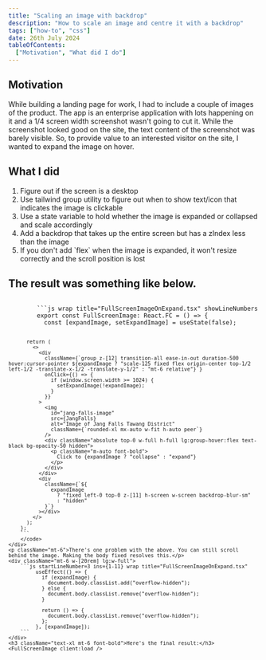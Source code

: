 ```yaml
---
title: "Scaling an image with backdrop"
description: "How to scale an image and centre it with a backdrop"
tags: ["how-to", "css"]
date: 26th July 2024
tableOfContents:
  ["Motivation", "What did I do"]
---
```


<section>
	<h1 className="text-2xl font-bold">Motivation</h1>
	<p className="pt-2">
		While building a landing page for work, I had to include a couple of images of the product.
		The app is an enterprise application
		with lots happening on it and a 1/4 screen width screenshot wasn't going to cut it. While the
		screenshot looked good on the site, the text content of the screenshot was barely visible. So, to provide value to
		an interested visitor on the site, I wanted to expand the image on hover.
	</p>
</section>
<section className="pt-10">
	<h1 className="text-2xl font-bold">What I did</h1>
	<ol className="pt-2 list-disc">
		<li>Figure out if the screen is a desktop</li>
		<li>Use tailwind <span className="bg-black text-white w-fit p-1 rounded-lg text-sm font-mono">group</span> utility to figure out when to show text/icon that indicates the image is clickable</li>
		<li>Use a state variable to hold whether the image is expanded or collapsed and scale accordingly</li>
		<li>Add a backdrop that takes up the entire screen but has a zIndex less than the image</li>
		<li>If you don't add `flex` when the image is expanded, it won't resize correctly and the scroll position is lost</li>
	</ol>
	<h2 className="mt-6 text-xl font-bold">The result was something like below.</h2>
	<div className="mt-6 overflow-x-scroll w-[20rem] lg:w-full">
		<code>
		```js wrap title="FullScreenImageOnExpand.tsx" showLineNumbers
		export const FullScreenImage: React.FC = () => {
		  const [expandImage, setExpandImage] = useState(false);

		  return (
		    <>
		      <div
		        className={`group z-[12] transition-all ease-in-out duration-500 hover:cursor-pointer ${expandImage ? "scale-125 fixed flex origin-center top-1/2 left-1/2 -translate-x-1/2 -translate-y-1/2" : "mt-6 relative"}`}
		        onClick={() => {
		          if (window.screen.width >= 1024) {
		            setExpandImage(!expandImage);
		          }
		        }}
		      >
		        <img
		          id="jang-falls-image"
		          src={JangFalls}
		          alt="Image of Jang Falls Tawang District"
		          className={`rounded-xl mx-auto w-fit h-auto peer`}
		        />
		        <div className="absolute top-0 w-full h-full lg:group-hover:flex text-black bg-opacity-50 hidden">
		          <p className="m-auto font-bold">
		            Click to {expandImage ? "collapse" : "expand"}
		          </p>
		        </div>
		      </div>
		      <div
		        className={`${
		          expandImage
		            ? "fixed left-0 top-0 z-[11] h-screen w-screen backdrop-blur-sm"
		            : "hidden"
		        }`}
		      ></div>
		    </>
		  );
		};
		```
		</code>
	</div>
	<p className="mt-6">There's one problem with the above. You can still scroll behind the image. Making the body fixed resolves this.</p>
	<div className="mt-6 w-[20rem] lg:w-full">
		```js startLineNumber=3 ins={1-11} wrap title="FullScreenImageOnExpand.tsx"
			 useEffect(() => {
			   if (expandImage) {
			     document.body.classList.add("overflow-hidden");
			   } else {
			     document.body.classList.remove("overflow-hidden");
			   }

			   return () => {
			     document.body.classList.remove("overflow-hidden");
			   };
			 }, [expandImage]);
		```
	</div>
	<h3 className="text-xl mt-6 font-bold">Here's the final result:</h3>
	<FullScreenImage client:load />

</section>
